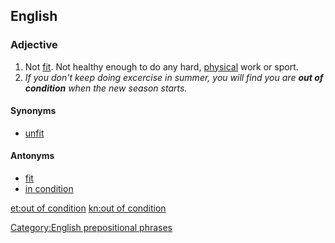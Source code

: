 ==English==

===Adjective===
{{en-adj}}

#Not [[fit]]. Not healthy enough to do any hard, [[physical]] work or sport.
#''If you don't keep doing excercise in summer, you will find you are '''out of condition''' when the new season starts.''

====Synonyms====
*[[unfit]]

====Antonyms====
*[[fit]]
*[[in condition]]

[[Category:English prepositional phrases]]

[[et:out of condition]]
[[kn:out of condition]]